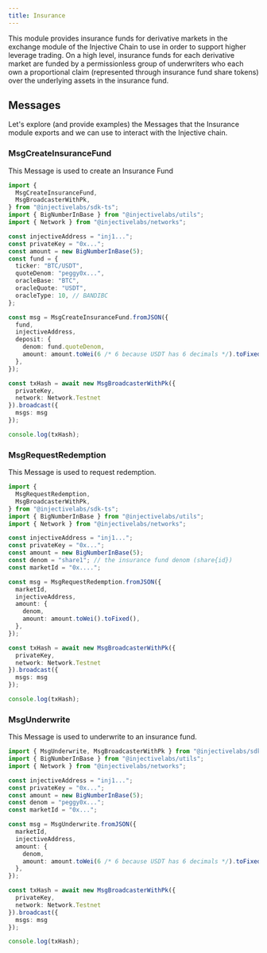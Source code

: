 ```yaml
---
title: Insurance
---
```


This module provides insurance funds for derivative markets in the exchange module of the Injective Chain to use in order to support higher leverage trading. On a high level, insurance funds for each derivative market are funded by a permissionless group of underwriters who each own a proportional claim (represented through insurance fund share tokens) over the underlying assets in the insurance fund.

## Messages

Let's explore (and provide examples) the Messages that the Insurance module exports and we can use to interact with the Injective chain.

### MsgCreateInsuranceFund

This Message is used to create an Insurance Fund

```ts
import {
  MsgCreateInsuranceFund,
  MsgBroadcasterWithPk,
} from "@injectivelabs/sdk-ts";
import { BigNumberInBase } from "@injectivelabs/utils";
import { Network } from "@injectivelabs/networks";

const injectiveAddress = "inj1...";
const privateKey = "0x...";
const amount = new BigNumberInBase(5);
const fund = {
  ticker: "BTC/USDT",
  quoteDenom: "peggy0x...",
  oracleBase: "BTC",
  oracleQuote: "USDT",
  oracleType: 10, // BANDIBC
};

const msg = MsgCreateInsuranceFund.fromJSON({
  fund,
  injectiveAddress,
  deposit: {
    denom: fund.quoteDenom,
    amount: amount.toWei(6 /* 6 because USDT has 6 decimals */).toFixed(),
  },
});

const txHash = await new MsgBroadcasterWithPk({
  privateKey,
  network: Network.Testnet
}).broadcast({
  msgs: msg
});

console.log(txHash);
```

### MsgRequestRedemption

This Message is used to request redemption.

```ts
import {
  MsgRequestRedemption,
  MsgBroadcasterWithPk,
} from "@injectivelabs/sdk-ts";
import { BigNumberInBase } from "@injectivelabs/utils";
import { Network } from "@injectivelabs/networks";

const injectiveAddress = "inj1...";
const privateKey = "0x...";
const amount = new BigNumberInBase(5);
const denom = "share1"; // the insurance fund denom (share{id})
const marketId = "0x....";

const msg = MsgRequestRedemption.fromJSON({
  marketId,
  injectiveAddress,
  amount: {
    denom,
    amount: amount.toWei().toFixed(),
  },
});

const txHash = await new MsgBroadcasterWithPk({
  privateKey,
  network: Network.Testnet
}).broadcast({
  msgs: msg
});

console.log(txHash);
```

### MsgUnderwrite

This Message is used to underwrite to an insurance fund.

```ts
import { MsgUnderwrite, MsgBroadcasterWithPk } from "@injectivelabs/sdk-ts";
import { BigNumberInBase } from "@injectivelabs/utils";
import { Network } from "@injectivelabs/networks";

const injectiveAddress = "inj1...";
const privateKey = "0x...";
const amount = new BigNumberInBase(5);
const denom = "peggy0x...";
const marketId = "0x...";

const msg = MsgUnderwrite.fromJSON({
  marketId,
  injectiveAddress,
  amount: {
    denom,
    amount: amount.toWei(6 /* 6 because USDT has 6 decimals */).toFixed(),
  },
});

const txHash = await new MsgBroadcasterWithPk({
  privateKey,
  network: Network.Testnet
}).broadcast({
  msgs: msg
});

console.log(txHash);
```
